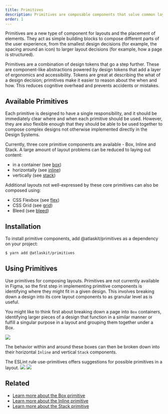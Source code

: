 ```yaml
---
title: Primitives
description: Primitives are composable components that solve common layout problems.
order: 1
---
```





<CodeDocsHeader
  name="@atlaskit/primitives"
  repository="https://bitbucket.org/atlassian/atlassian-frontend-mirror"
  directoryName="primitives"
/>

Primitives are a new type of component for layouts and the placement of elements.
They act as simple building blocks to compose different parts of the user experience,
from the smallest design decisions (for example, the spacing around an icon) to larger layout decisions (for example, how a page is structured).

Primitives are a combination of design tokens that go a step further.
These are component-like abstractions powered by design tokens that add a layer of ergonomics and accessibility. Tokens are great at describing the what of a design decision;
primitives make it easier to reason about the when and how. This reduces cognitive overhead and prevents accidents or mistakes.

## Available Primitives

Each primitive is designed to have a single responsibility, and it should be immediately clear where and when each primitive should be used.
However, they are also flexible enough that they should be able to be used together to compose complex designs not otherwise implemented directly in the Design Systems.

Currently, three core primitive components are available - Box, Inline and Stack. A large amount of layout problems can be reduced to laying out content:
- in a container (see [box](/components/primitives/box))
- horizontally (see [inline](/components/primitives/inline))
- vertically (see [stack](/components/primitives/stack))

Additional layouts not well-expressed by these core primitives can also be composed using:
- CSS Flexbox (see [flex](/components/primitives/flex))
- CSS Grid (see [grid](/components/primitives/grid))
- Bleed (see [bleed](/components/primitives/bleed))

## Installation

To install primitive components, add @atlaskit/primitives as a dependency on your project:
```bash
$ yarn add @atlaskit/primitives
```

## Using Primitives

Use primitives for composing layouts.
Primitives are not currently available in Figma, so the first step in implementing primitive components is identifying where they might fit in a given design.
This involves breaking down a design into its core layout components to as granular level as is useful.

You might like to think first about breaking down a page into `Box` containers,
identifying larger pieces of a design that function in a similar manner or fulfill a singular purpose
in a layout and grouping them together under a Box.

<Image src={boxUsageExample} />

The behavior within and around these boxes can then be broken down into their horizontal `Inline` and vertical `Stack` components.

<SectionMessage>
The ESLint rule use-primitives offers suggestions for possible primitives in a layout.
</SectionMessage>

<Image src={inlineUsageExample} />
<Image src={stackUsageExample} />

## Related

- [Learn more about the Box primitive](/components/primitives/box/usage)
- [Learn more about the Inline primitive](/components/primitives/inline/usage)
- [Learn more about the Stack primitive](/components/primitives/stack/usage)

